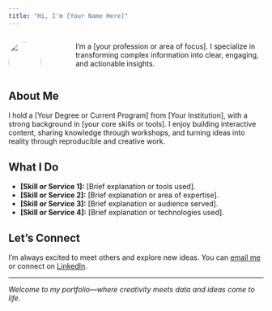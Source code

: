 ```yaml
---
title: "Hi, I'm [Your Name Here]"
---
```



::: {.columns}
::: {.column width="30%"}
![](https://placehold.co/530x530?text=images/headshot.jpg){width=100% style="border-radius: 50%;"}
:::
::: {.column width="70%" style="padding-left: 3rem;"}
I'm a [your profession or area of focus]. I specialize in transforming complex information into clear, engaging, and actionable insights.
:::
:::

## About Me

I hold a <span class="highlight">[Your Degree or Current Program]</span> from [Your Institution], with a strong background in [your core skills or tools]. I enjoy building interactive content, sharing knowledge through workshops, and turning ideas into reality through reproducible and creative work.

## What I Do

- **[Skill or Service 1]:** [Brief explanation or tools used].
- **[Skill or Service 2]:** [Brief explanation or area of expertise].
- **[Skill or Service 3]:** [Brief explanation or audience served].
- **[Skill or Service 4]:** [Brief explanation or technologies used].

## Let's Connect

I'm always excited to meet others and explore new ideas. You can [email me](mailto:you@example.com) or connect on [LinkedIn](https://www.linkedin.com/in/your-profile).

---

*Welcome to my portfolio—where creativity meets data and ideas come to life.*